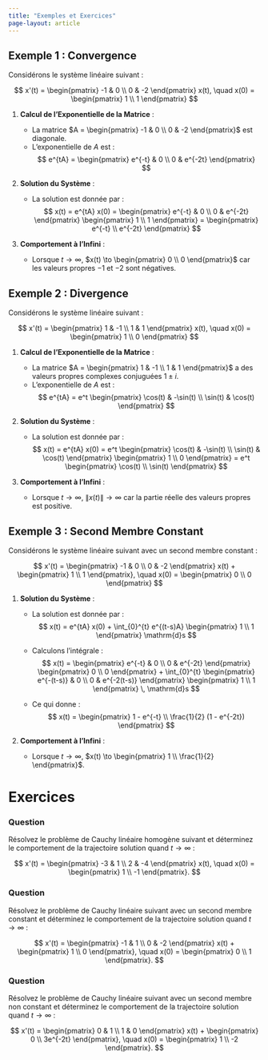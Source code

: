 ```yaml
---
title: "Exemples et Exercices"
page-layout: article
---
```


## Exemple 1 : Convergence

Considérons le système linéaire suivant :

$$
   x'(t) = \begin{pmatrix} -1 & 0 \\ 0 & -2 \end{pmatrix} x(t), \quad x(0) = \begin{pmatrix} 1 \\ 1 \end{pmatrix}
$$

1. **Calcul de l'Exponentielle de la Matrice** :
   
    - La matrice $A = \begin{pmatrix} -1 & 0 \\ 0 & -2 \end{pmatrix}$ est diagonale.
    - L'exponentielle de $A$ est :
    $$
        e^{tA} = \begin{pmatrix} e^{-t} & 0 \\ 0 & e^{-2t} \end{pmatrix}
    $$

2. **Solution du Système** :

    - La solution est donnée par :
    $$
        x(t) = e^{tA} x(0) = \begin{pmatrix} e^{-t} & 0 \\ 0 & e^{-2t} \end{pmatrix} \begin{pmatrix} 1 \\ 1 \end{pmatrix} = \begin{pmatrix} e^{-t} \\ e^{-2t} \end{pmatrix}
    $$

3. **Comportement à l'Infini** :
   
    - Lorsque $t \to \infty$, $x(t) \to \begin{pmatrix} 0 \\ 0 \end{pmatrix}$ car les valeurs propres $-1$ et $-2$ sont négatives.

## Exemple 2 : Divergence

Considérons le système linéaire suivant :

$$
    x'(t) = \begin{pmatrix} 1 & -1 \\ 1 & 1 \end{pmatrix} x(t), \quad x(0) = \begin{pmatrix} 1 \\ 0 \end{pmatrix}
$$

1. **Calcul de l'Exponentielle de la Matrice** :

    - La matrice $A = \begin{pmatrix} 1 & -1 \\ 1 & 1 \end{pmatrix}$ a des valeurs propres complexes conjuguées $1 \pm i$.
    - L'exponentielle de $A$ est :
    $$
        e^{tA} = e^t \begin{pmatrix} \cos(t) & -\sin(t) \\ \sin(t) & \cos(t) \end{pmatrix}
    $$

2. **Solution du Système** :

    - La solution est donnée par :
    $$
        x(t) = e^{tA} x(0) = e^t \begin{pmatrix} \cos(t) & -\sin(t) \\ \sin(t) & \cos(t) \end{pmatrix} \begin{pmatrix} 1 \\ 0 \end{pmatrix} = e^t \begin{pmatrix} \cos(t) \\ \sin(t) \end{pmatrix}
    $$

3. **Comportement à l'Infini** :

    - Lorsque $t \to \infty$, $\|x(t)\| \to \infty$ car la partie réelle des valeurs propres est positive.

## Exemple 3 : Second Membre Constant

Considérons le système linéaire suivant avec un second membre constant :

$$
    x'(t) = \begin{pmatrix} -1 & 0 \\ 0 & -2 \end{pmatrix} x(t) + \begin{pmatrix} 1 \\ 1 \end{pmatrix}, \quad x(0) = \begin{pmatrix} 0 \\ 0 \end{pmatrix}
$$

1. **Solution du Système** :

    - La solution est donnée par :
    $$
        x(t) = e^{tA} x(0) + \int_{0}^{t} e^{(t-s)A} \begin{pmatrix} 1 \\ 1 \end{pmatrix} \mathrm{d}s
    $$

   - Calculons l'intégrale :
    $$
        x(t) = \begin{pmatrix} e^{-t} & 0 \\ 0 & e^{-2t} \end{pmatrix} \begin{pmatrix} 0 \\ 0 \end{pmatrix} + \int_{0}^{t} \begin{pmatrix} e^{-(t-s)} & 0 \\ 0 & e^{-2(t-s)} \end{pmatrix} \begin{pmatrix} 1 \\ 1 \end{pmatrix} \, \mathrm{d}s
    $$

   - Ce qui donne :
    $$
        x(t) = \begin{pmatrix} 1 - e^{-t} \\ \frac{1}{2} (1 - e^{-2t}) \end{pmatrix}
    $$

2. **Comportement à l'Infini** :

    - Lorsque $t \to \infty$, $x(t) \to \begin{pmatrix} 1 \\ \frac{1}{2} \end{pmatrix}$.

# Exercices

::: {.callout-tip icon=false}
### Question
Résolvez le problème de Cauchy linéaire homogène suivant et déterminez le comportement de la trajectoire solution quand $t \to \infty$ :

$$
    x'(t) = \begin{pmatrix} -3 & 1 \\ 2 & -4 \end{pmatrix} x(t), \quad x(0) = \begin{pmatrix} 1 \\ -1 \end{pmatrix}.
$$
:::

::: {.callout-tip icon=false}
### Question
Résolvez le problème de Cauchy linéaire suivant avec un second membre constant et déterminez le comportement de la trajectoire solution quand $t \to \infty$ :

$$
    x'(t) = \begin{pmatrix} -1 & 1 \\ 0 & -2 \end{pmatrix} x(t) + \begin{pmatrix} 1 \\ 0 \end{pmatrix}, \quad x(0) = \begin{pmatrix} 0 \\ 1 \end{pmatrix}.
$$
:::

::: {.callout-tip icon=false}
### Question
Résolvez le problème de Cauchy linéaire suivant avec un second membre non constant et déterminez le comportement de la trajectoire solution quand $t \to \infty$ :

$$
    x'(t) = \begin{pmatrix} 0 & 1 \\ 1 & 0 \end{pmatrix} x(t) + \begin{pmatrix} 0 \\ 3e^{-2t} \end{pmatrix}, \quad x(0) = \begin{pmatrix} 1 \\ -2 \end{pmatrix}.
$$
:::
